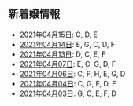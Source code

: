 新着嬢情報
----

- [2021年04月15日](/new/2021-04-15): C, D, E
- [2021年04月14日](/new/2021-04-14): E, G, C, D, F
- [2021年04月13日](/new/2021-04-13): D, C, E, F
- [2021年04月07日](/new/2021-04-07): E, C, G, D, F
- [2021年04月06日](/new/2021-04-06): C, F, H, E, G, D
- [2021年04月04日](/new/2021-04-04): C, G, F, D, E
- [2021年04月03日](/new/2021-04-03): G, C, E, F, D
